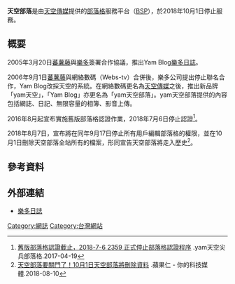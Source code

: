 '''天空部落'''是由[[天空傳媒|天空傳媒]]提供的[[部落格|部落格]]服務平台（[[部落格服務提供商|BSP]]），於2018年10月1日停止服務。

== 概要 ==

2005年3月20日[[蕃薯藤|蕃薯藤]]與[[樂多|樂多]]簽署合作協議，推出Yam Blog[[樂多日誌|樂多日誌]]。

2006年9月1日[[蕃薯藤|蕃薯藤]]與<nowiki>網絡數碼</nowiki>（Webs-tv）合併後，樂多公司提出停止聯名合作，Yam Blog改採天空的系統。在<nowiki>網絡數碼</nowiki>更名為[[天空傳媒|天空傳媒]]之後，推出新品牌「yam天空」，「Yam Blog」亦更名為「yam天空部落」。yam天空部落提供的內容包括網誌、日記、無限容量的相簿、影音上傳。

2016年8月起宣布實施舊版部落格認證作業，2018年7月6日停止認證<ref>[https://service.tian.yam.com/posts/194800578 舊版部落格認證截止，2018-7-6 2359 正式停止部落格認證程序] {{Wayback|url=https://service.tian.yam.com/posts/194800578 |date=20180830041407 }}.yam天空尖兵部落格.2017-04-19</ref>。

2018年8月7日，宣布將在同年9月17日停止所有用戶編輯部落格的權限，並在10月1日刪除天空部落全站所有的檔案，形同宣告天空部落將走入歷史<ref>[https://applealmond.com/posts/37183 天空部落要關門了！10月1日天空部落將刪除資料] {{Wayback|url=https://applealmond.com/posts/37183 |date=20180814170102 }}.蘋果仁 - 你的科技媒體.2018-08-10</ref>。

== 參考資料 ==
{{Reflist}}

==外部連結==
* [https://web.archive.org/web/20070428024122/http://blog.roodo.com/ 樂多日誌]
[[Category:網誌|Category:網誌]]
[[Category:台灣網站|Category:台灣網站]]